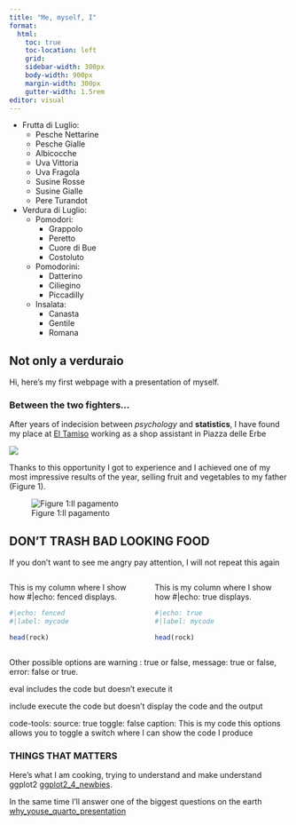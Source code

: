 ```yaml
---
title: "Me, myself, I"
format: 
  html:
    toc: true
    toc-location: left
    grid:
    sidebar-width: 300px
    body-width: 900px
    margin-width: 300px
    gutter-width: 1.5rem
editor: visual
---
```


::: column-margin
-   Frutta di Luglio:
    -   Pesche Nettarine
    -   Pesche Gialle
    -   Albicocche
    -   Uva Vittoria
    -   Uva Fragola
    -   Susine Rosse
    -   Susine Gialle
    -   Pere Turandot
-   Verdura di Luglio:
    -   Pomodori:
        -   Grappolo
        -   Peretto
        -   Cuore di Bue
        -   Costoluto
    -   Pomodorini:
        -   Datterino
        -   Ciliegino
        -   Piccadilly
    -   Insalata:
        -   Canasta
        -   Gentile
        -   Romana
:::

## Not only a verduraio

Hi, here's my first webpage with a presentation of myself.

### Between the two fighters...

After years of indecision between *psychology* and **statistics**, I have found my place at [El Tamiso](https://www.eltamiso.it/) working as a shop assistant in Piazza delle Erbe

![](img/erbe.jpg)

Thanks to this opportunity I got to experience and I achieved one of my most impressive results of the year, selling fruit and vegetables to my father (Figure 1).

![Figure 1:Il pagamento](img/pp.jpg)

::: callout-caution
## DON'T TRASH BAD LOOKING FOOD

If you don't want to see me angry pay attention, I will not repeat this again
:::

::::: columns
::: {.column width="50%"}
This is my column where I show how #\|echo: fenced displays.

```r
#|echo: fenced
#|label: mycode

head(rock)
```
:::

::: {.column width="50%"}
This is my column where I show how #\|echo: true displays.

```r
#|echo: true
#|label: mycode

head(rock)
```
:::
:::::

Other possible options are warning : true or false, message: true or false, error: false or true.

eval includes the code but doesn't execute it

include execute the code but doesn't display the code and the output

code-tools: source: true toggle: false caption: This is my code this options allows you to toggle a switch where I can show the code I produce


### THINGS THAT MATTERS

Here's what I am cooking, trying to understand and make understand ggplot2 [ggplot2_4_newbies]("ggplot2/ggplot_for_newbies.html").

In the same time I'll answer one of the biggest questions on the earth [why_youse_quarto_presentation](whyquartopres.html)